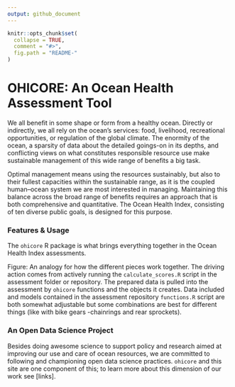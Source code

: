 ```yaml
---
output: github_document
---
```

<!-- README.md is generated from README.Rmd. Please edit that file -->

```r
knitr::opts_chunk$set(
  collapse = TRUE,
  comment = "#>",
  fig.path = "README-"
)
```

# OHICORE: An Ocean Health Assessment Tool

We all benefit in some shape or form from a healthy ocean. Directly or indirectly, we all rely on the ocean’s services: food, livelihood, recreational opportunities, or regulation of the global climate. The enormity of the ocean, a sparsity of data about the detailed goings-on in its depths, and conflicting views on what constitutes responsible resource use make sustainable management of this wide range of benefits a big task.

Optimal management means using the resources sustainably, but also to their fullest capacities within the sustainable range, as it is the coupled human–ocean system we are most interested in managing. Maintaining this  balance across the broad range of benefits requires an approach that is both comprehensive and quantitative. The Ocean Health Index, consisting of ten diverse public goals, is designed for this purpose.


### Features & Usage

The `ohicore` R package is what brings everything together in the Ocean Health Index assessments. 


Figure: An analogy for how the different pieces work together. The driving action comes from actively running the `calculate_scores.R` script in the assessment folder or repository. The prepared data is pulled into the assessment by `ohicore` functions and the objects it creates. Data included and models contained in the assessment repository `functions.R` script are both somewhat adjustable but some combinations are best for different things (like with bike gears -chainrings and rear sprockets).


### An Open Data Science Project

Besides doing awesome science to support policy and research aimed at improving our use and care of ocean resources, we are committed to following and championing open data science practices. `ohicore` and this site are one component of this; to learn more about this dimension of our work see [links].